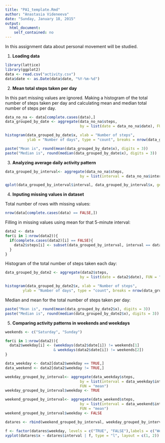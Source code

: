 ```yaml
---
title: "PA1_template.Rmd"
author: "Anastasia Videneeva"
date: "Sunday, January 18, 2015"
output:
  html_document:
    self_contained: no
---
```



In this assignment data about personal movement will be studied.

1) **Loading data**

```r
library(lattice)
library(ggplot2)
data <- read.csv("activity.csv")
data$date <- as.Date(data$date, "%Y-%m-%d")
```

2) **Mean total steps taken per day**

In this part missing values are ignored. 
Making a histogram of the total number of steps taken per day 
and calculating mean and median total number of steps per day.

```r
data_no_na <- data[complete.cases(data),]
data_grouped_by_date <- aggregate(data_no_na$steps, 
                                  by = list(date = data_no_na$date), FUN = "sum")

histogram(data_grouped_by_date$x, xlab = "Number of steps", 
          ylab = "Number of days", type = "count", breaks = nrow(data_grouped_by_date))
```
```r
paste("Mean is", round(mean(data_grouped_by_date$x), digits = 3))
paste("Median is", round(median(data_grouped_by_date$x), digits = 3))

```

3) **Analyzing average daily activity pattern**                                  
                                  
```r
data_grouped_by_interval<- aggregate(data_no_na$steps, 
                                  by = list(interval = data_no_na$interval), FUN = "mean")

qplot(data_grouped_by_interval$interval, data_grouped_by_interval$x, geom = "line")+ xlab("interval") + ylab("average number of steps")
```

4) **Inputing missing values in dataset**

Total number of rows with missing values:
```r
nrow(data[complete.cases(data) == FALSE,])
```

Filling in missing values using mean for that 5-minute interval:
```r
data2 <- data
for(i in 1:nrow(data2)){
  if(complete.cases(data2)[i] == FALSE){
    data2$steps[i] <- subset(data_grouped_by_interval, interval == data2$interval[i])$x
  }
}
```

Histogram of the total number of steps taken each day:
```r
data_grouped_by_date2 <- aggregate(data2$steps, 
                                  by = list(date = data2$date), FUN = "sum")

histogram(data_grouped_by_date2$x, xlab = "Number of steps",
        ylab = "Number of days", type = "count", breaks = nrow(data_grouped_by_date2))  
```

Median and mean for the total number of steps taken per day:
```r
paste("Mean is", round(mean(data_grouped_by_date2$x), digits = 3))
paste("Median is", round(median(data_grouped_by_date2$x), digits = 3))

```

5) **Comparing activity patterns in weekends and weekdays**
```r
weekends <- c("Saturday", "Sunday")

for(i in 1:nrow(data2)){
  data2$weekday[i] <- (weekdays(data2$date[i]) != weekends[1] 
                      & weekdays(data2$date[i]) != weekends[2])
}

data_weekday <- data2[data2$weekday == TRUE,]
data_weekend <- data2[data2$weekday != TRUE,]

weekday_grouped_by_interval<- aggregate(data_weekday$steps, 
                                  by = list(interval = data_weekday$interval), 
                                  FUN = "mean")
weekday_grouped_by_interval$weekday <- TRUE

weekend_grouped_by_interval<- aggregate(data_weekend$steps, 
                                  by = list(interval = data_weekend$interval), 
                                  FUN = "mean")
weekend_grouped_by_interval$weekday <- FALSE

datares <- rbind(weekend_grouped_by_interval, weekday_grouped_by_interval)

f <- factor(datares$weekday, levels = c("TRUE", "FALSE"),labels = c("Weekdays", "Weekends"))
xyplot(datares$x ~ datares$interval | f, type = "l", layout = c(1, 2))

```
